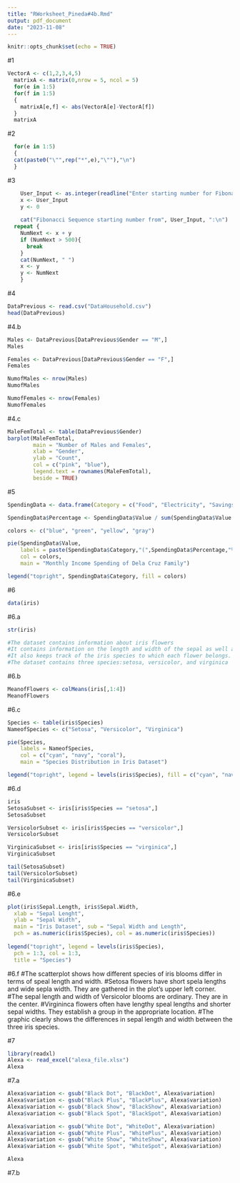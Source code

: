 ```yaml
---
title: "RWorksheet_Pineda#4b.Rmd"
output: pdf_document
date: "2023-11-08"
---
```


```r
knitr::opts_chunk$set(echo = TRUE)
```
#1
```r
VectorA <- c(1,2,3,4,5)
  matrixA <- matrix(0,nrow = 5, ncol = 5)
  for(e in 1:5)
  for(f in 1:5)
  {
    matrixA[e,f] <- abs(VectorA[e]-VectorA[f])
  }
  matrixA
```

#2
```r
  for(e in 1:5)
  {
  cat(paste0("\"",rep("*",e),"\""),"\n")
  }
```

#3 
```r
    User_Input <- as.integer(readline("Enter starting number for Fibonacci Sequence: ")) 
    x <- User_Input
    y <- 0
    
    cat("Fibonacci Sequence starting number from", User_Input, ":\n")
  repeat {
    NumNext <- x + y
    if (NumNext > 500){
      break
    }
    cat(NumNext, " ")
    x <- y
    y <- NumNext
    }
```
#4
```r
DataPrevious <- read.csv("DataHousehold.csv")
head(DataPrevious)
```
#4.b
```r
Males <- DataPrevious[DataPrevious$Gender == "M",]
Males

Females <- DataPrevious[DataPrevious$Gender == "F",]
Females

NumofMales <- nrow(Males)
NumofMales

NumofFemales <- nrow(Females)
NumofFemales
```

#4.c
```r
MaleFemTotal <- table(DataPrevious$Gender)
barplot(MaleFemTotal,
        main = "Number of Males and Females",
        xlab = "Gender",
        ylab = "Count",
        col = c("pink", "blue"),
        legend.text = rownames(MaleFemTotal),
        beside = TRUE)
```

#5
```r
SpendingData <- data.frame(Category = c("Food", "Electricity", "Savings", "Miscellaneous"), Value = c(60, 10, 5, 25))

SpendingData$Percentage <- SpendingData$Value / sum(SpendingData$Value * 100)

colors <- c("blue", "green", "yellow", "gray")

pie(SpendingData$Value,
    labels = paste(SpendingData$Category,"(",SpendingData$Percentage,"%)"),
    col = colors,
    main = "Monthly Income Spending of Dela Cruz Family")

legend("topright", SpendingData$Category, fill = colors)
```

#6
```r
data(iris)
```

#6.a
```r
str(iris)

#The dataset contains information about iris flowers
#It contains information on the length and width of the sepal as well as the length and width of the petal for 150 distinct iris flowers.
#It also keeps track of the iris species to which each flower belongs.
#The dataset contains three species:setosa, versicolor, and virginica
```
#6.b
```r
MeanofFlowers <- colMeans(iris[,1:4])
MeanofFlowers
```

#6.c
```r
Species <- table(iris$Species)
NameofSpecies <- c("Setosa", "Versicolor", "Virginica")

pie(Species,
    labels = NameofSpecies,
    col = c("cyan", "navy", "coral"),
    main = "Species Distribution in Iris Dataset")

legend("topright", legend = levels(iris$Species), fill = c("cyan", "navy", "coral"),)
```

#6.d
```r
iris
SetosaSubset <- iris[iris$Species == "setosa",]
SetosaSubset

VersicolorSubset <- iris[iris$Species == "versicolor",]
VersicolorSubset

VirginicaSubset <- iris[iris$Species == "virginica",]
VirginicaSubset

tail(SetosaSubset)
tail(VersicolorSubset)
tail(VirginicaSubset)
```

#6.e
```r
plot(iris$Sepal.Length, iris$Sepal.Width,
  xlab = "Sepal Lenght",
  ylab = "Sepal Width", 
  main = "Iris Dataset", sub = "Sepal Width and Length",
  pch = as.numeric(iris$Species), col = as.numeric(iris$Species))
  
legend("topright", legend = levels(iris$Species),
  pch = 1:3, col = 1:3,
  title = "Species")
```

#6.f
#The scatterplot shows how different species of iris blooms differ in terms of speal length and width.
#Setosa flowers have short spela lengths and wide sepla width. They are gathered in the plot's upper left corner.
#The sepal length and width of Versicolor blooms are ordinary. They are in the center.
#Virgininca flowers often have lengthy speal lengths and shorter sepal widths. They establish a group in the appropriate location.
#The graphic clearly shows the differences in sepal length and width between the three iris species.

#7
```r
library(readxl)
Alexa <- read_excel("alexa_file.xlsx")
Alexa
```
#7.a
```r
Alexa$variation <- gsub("Black Dot", "BlackDot", Alexa$variation)
Alexa$variation <- gsub("Black Plus", "BlackPlus", Alexa$variation)
Alexa$variation <- gsub("Black Show", "BlackShow", Alexa$variation)
Alexa$variation <- gsub("Black Spot", "BlackSpot", Alexa$variation)

Alexa$variation <- gsub("White Dot", "WhiteDot", Alexa$variation)
Alexa$variation <- gsub("White Plus", "WhitePlus", Alexa$variation)
Alexa$variation <- gsub("White Show", "WhiteShow", Alexa$variation)
Alexa$variation <- gsub("White Spot", "WhiteSpot", Alexa$variation)

Alexa
```
#7.b
